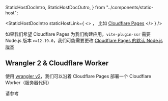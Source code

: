   StaticHostDocIntro,
  StaticHostDocOutro,
} from "../components/static-host";

<StaticHostDocIntro
  staticHostLink={
    <>
      ， 比如 <a href='https://pages.cloudflare.com/'>Cloudflare Pages</a>
    </>
  }
/>

如果我们希望 Cloudflare Pages 为我们构建应用，`vite-plugin-ssr` 需要 Node.js 版本 `>=12.19.0`，我们可能需要更改 <a href="https://developers.cloudflare.com/pages/platform/build-configuration#language-support-and-tools">Cloudflare Pages 的默认 Node.js 版本</a>

<StaticHostDocOutro />

## Wrangler 2 & Cloudflare Worker

使用 [wrangler v2](https://github.com/cloudflare/wrangler2)，我们可以沿着 Cloudflare Pages 部署一个 Cloudflare Worker（服务器代码）

请参考 <Link href="/cloudflare-workers#cloudflare-pages" />
